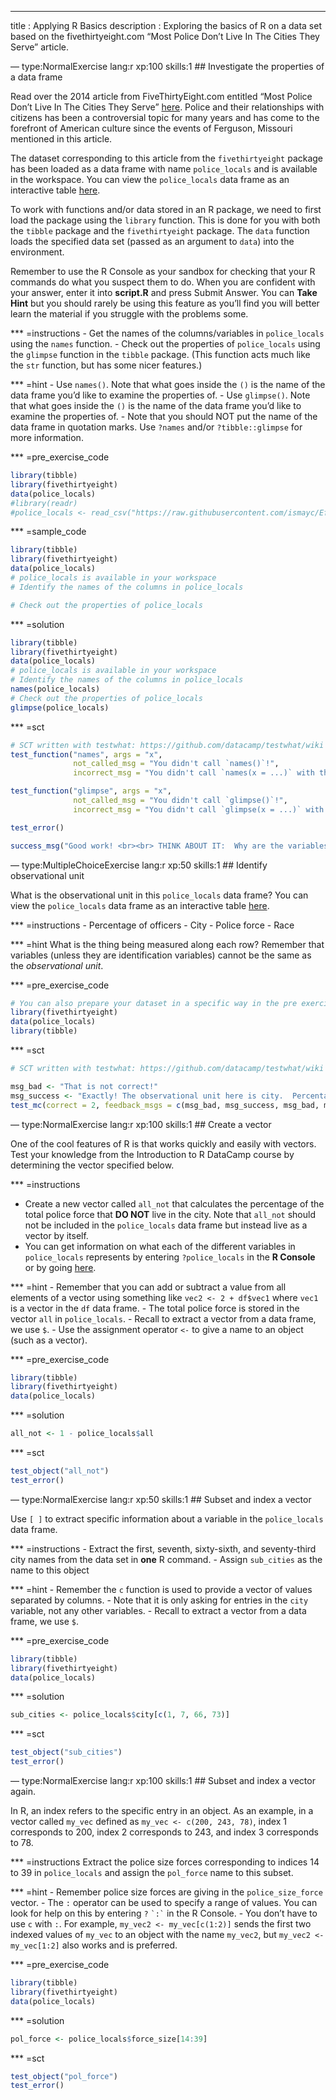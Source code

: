 ---
title       : Applying R Basics
description : Exploring the basics of R on a data set based on the fivethirtyeight.com "Most Police Don’t Live In The Cities They Serve" article.


--- type:NormalExercise lang:r xp:100 skills:1
## Investigate the properties of a data frame

Read over the 2014 article from FiveThirtyEight.com entitled "Most Police Don’t Live In The Cities They Serve" [here](http://fivethirtyeight.com/datalab/most-police-dont-live-in-the-cities-they-serve/).   Police and their relationships with citizens has been a controversial topic for many years and has come to the forefront of American culture since the events of Ferguson, Missouri mentioned in this article.

The dataset corresponding to this article from the `fivethirtyeight` package has been loaded as a data frame with name `police_locals` and is available in the workspace.  You can view the `police_locals` data frame as an interactive table [here](https://ismayc.github.io/Effective-Data-Storytelling-using-the-tidyverse/police_locals.html).

To work with functions and/or data stored in an R package, we need to first load the package using the `library` function.  This is done for you with both the `tibble` package and the `fivethirtyeight` package.  The `data` function loads the specified data set (passed as an argument to `data`) into the environment.

Remember to use the R Console as your sandbox for checking that your R commands do what you suspect them to do.  When you are confident with your answer, enter it into **script.R** and press Submit Answer.  You can **Take Hint** but you should rarely be using this feature as you'll find you will better learn the material if you struggle with the problems some.

*** =instructions
- Get the names of the columns/variables in `police_locals` using the `names` function.
- Check out the properties of `police_locals` using the `glimpse` function in the `tibble` package.  (This function acts much like the `str` function, but has some nicer features.)

*** =hint
- Use `names()`.  Note that what goes inside the `()` is the name of the data frame you'd like to examine the properties of.
- Use `glimpse()`.  Note that what goes inside the `()` is the name of the data frame you'd like to examine the properties of.
- Note that you should NOT put the name of the data frame in quotation marks.  Use `?names` and/or `?tibble::glimpse` for more information.

*** =pre_exercise_code
```r
library(tibble)
library(fivethirtyeight)
data(police_locals)
#library(readr)
#police_locals <- read_csv("https://raw.githubusercontent.com/ismayc/Effective-Data-Storytelling-using-the-tidyverse/master/datasets/police_locals.csv")
```

*** =sample_code
```r
library(tibble)
library(fivethirtyeight)
data(police_locals)
# police_locals is available in your workspace
# Identify the names of the columns in police_locals

# Check out the properties of police_locals

```

*** =solution
```r
library(tibble)
library(fivethirtyeight)
data(police_locals)
# police_locals is available in your workspace
# Identify the names of the columns in police_locals
names(police_locals)
# Check out the properties of police_locals
glimpse(police_locals)
```

*** =sct
```r
# SCT written with testwhat: https://github.com/datacamp/testwhat/wiki
test_function("names", args = "x",
              not_called_msg = "You didn't call `names()`!",
              incorrect_msg = "You didn't call `names(x = ...)` with the correct argument, `x`.")

test_function("glimpse", args = "x",
              not_called_msg = "You didn't call `glimpse()`!",
              incorrect_msg = "You didn't call `glimpse(x = ...)` with the correct argument, `x`.")

test_error()

success_msg("Good work! <br><br> THINK ABOUT IT:  Why are the variables in `police_locals` the specific `class` they are coded as here (`chr`, `int`, `dbl`)?")
```

--- type:MultipleChoiceExercise lang:r xp:50 skills:1
## Identify observational unit

What is the observational unit in this `police_locals` data frame?  You can view the `police_locals` data frame as an interactive table [here](https://ismayc.github.io/Effective-Data-Storytelling-using-the-tidyverse/police_locals.html).

*** =instructions
- Percentage of officers
- City
- Police force
- Race

*** =hint
What is the thing being measured along each row?  Remember that variables (unless they are identification variables) cannot be the same
as the *observational unit*.

*** =pre_exercise_code
```r
# You can also prepare your dataset in a specific way in the pre exercise code
library(fivethirtyeight)
data(police_locals)
library(tibble)
```

*** =sct
```r
# SCT written with testwhat: https://github.com/datacamp/testwhat/wiki

msg_bad <- "That is not correct!"
msg_success <- "Exactly! The observational unit here is city.  Percentage of officers, police force, and race are all variables/characteristics about the city."
test_mc(correct = 2, feedback_msgs = c(msg_bad, msg_success, msg_bad, msg_bad))
```

--- type:NormalExercise lang:r xp:100 skills:1
## Create a vector

One of the cool features of R is that works quickly and easily with vectors.  Test your knowledge from the Introduction to R DataCamp course
by determining the vector specified below.

*** =instructions

- Create a new vector called `all_not` that calculates the percentage of the total police force that **DO NOT** live in the city.  Note that `all_not` should not be included in the `police_locals` data frame but instead live as a vector by itself.
- You can get information on what each of the different variables in `police_locals` represents by entering `?police_locals` in the **R Console** or by going [here](https://rdrr.io/cran/fivethirtyeight/man/police_locals.html).


*** =hint
- Remember that you can add or subtract a value from all elements of a vector using something like `vec2 <- 2 + df$vec1` where `vec1` is a vector
in the `df` data frame.
- The total police force is stored in the vector `all` in `police_locals`.
- Recall to extract a vector from a data frame, we use `$`.
- Use the assignment operator `<-` to give a name to an object (such as a vector).


*** =pre_exercise_code
```r
library(tibble)
library(fivethirtyeight)
data(police_locals)
```

*** =solution
```r
all_not <- 1 - police_locals$all
```

*** =sct
```r
test_object("all_not")
test_error()
```



--- type:NormalExercise lang:r xp:50 skills:1
## Subset and index a vector

Use `[ ]` to extract specific information about a variable in the `police_locals` data frame.

*** =instructions
- Extract the first, seventh, sixty-sixth, and seventy-third city names from the data set in **one** R command.
- Assign `sub_cities` as the name to this object

*** =hint
- Remember the `c` function is used to provide a vector of values separated by columns.
- Note that it is only asking for entries in the `city` variable, not any other variables.
- Recall to extract a vector from a data frame, we use `$`.

*** =pre_exercise_code
```r
library(tibble)
library(fivethirtyeight)
data(police_locals)
```

*** =solution
```r
sub_cities <- police_locals$city[c(1, 7, 66, 73)]
```


*** =sct
```r
test_object("sub_cities")
test_error()
```


--- type:NormalExercise lang:r xp:100 skills:1
## Subset and index a vector again.

In R, an index refers to the specific entry in an object.  As an example, in a vector called `my_vec` defined as
`my_vec <- c(200, 243, 78)`, index 1 corresponds to 200, index 2 corresponds to 243, and index 3 corresponds to 78.

*** =instructions
Extract the police size forces corresponding to indices 14 to 39 in `police_locals` and assign the `pol_force` name to this subset.

*** =hint
- Remember police size forces are giving in the `police_size_force` vector.
- The `:` operator can be used to specify a range of values.  You can look for help on this by entering `?` `` `:` `` in the R Console.
- You don't have to use `c` with `:`.  For example, `my_vec2 <- my_vec[c(1:2)]` sends the first two indexed values of `my_vec` to an object with the name `my_vec2`, but `my_vec2 <- my_vec[1:2]` also works and is preferred.

*** =pre_exercise_code
```r
library(tibble)
library(fivethirtyeight)
data(police_locals)
```

*** =solution
```r
pol_force <- police_locals$force_size[14:39]
```


*** =sct
```r
test_object("pol_force")
test_error()
```